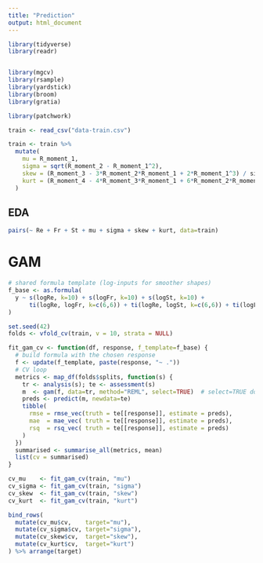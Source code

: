 ```yaml
---
title: "Prediction"
output: html_document
---
```


```r
library(tidyverse)
library(readr)


library(mgcv)     
library(rsample)  
library(yardstick)
library(broom)    
library(gratia)   

library(patchwork)
```

```r
train <- read_csv("data-train.csv")

train <- train %>%
  mutate(
    mu = R_moment_1,
    sigma = sqrt(R_moment_2 - R_moment_1^2),
    skew = (R_moment_3 - 3*R_moment_2*R_moment_1 + 2*R_moment_1^3) / sigma^3,
    kurt = (R_moment_4 - 4*R_moment_3*R_moment_1 + 6*R_moment_2*R_moment_1^2 - 3*R_moment_1^4) / sigma^4
  )
```

## EDA

```r
pairs(~ Re + Fr + St + mu + sigma + skew + kurt, data=train)
```






# GAM

```r
# shared formula template (log-inputs for smoother shapes)
f_base <- as.formula(
  y ~ s(logRe, k=10) + s(logFr, k=10) + s(logSt, k=10) +
      ti(logRe, logFr, k=c(6,6)) + ti(logRe, logSt, k=c(6,6)) + ti(logFr, logSt, k=c(6,6))
)

set.seed(42)
folds <- vfold_cv(train, v = 10, strata = NULL)

fit_gam_cv <- function(df, response, f_template=f_base) {
  # build formula with the chosen response
  f <- update(f_template, paste(response, "~ ."))
  # CV loop
  metrics <- map_df(folds$splits, function(s) {
    tr <- analysis(s); te <- assessment(s)
    m  <- gam(f, data=tr, method="REML", select=TRUE)  # select=TRUE does smoother shrinkage
    preds <- predict(m, newdata=te)
    tibble(
      rmse = rmse_vec(truth = te[[response]], estimate = preds),
      mae  = mae_vec( truth = te[[response]], estimate = preds),
      rsq  = rsq_vec( truth = te[[response]], estimate = preds)
    )
  })
  summarised <- summarise_all(metrics, mean)
  list(cv = summarised)
}

cv_mu    <- fit_gam_cv(train, "mu")
cv_sigma <- fit_gam_cv(train, "sigma")
cv_skew  <- fit_gam_cv(train, "skew")
cv_kurt  <- fit_gam_cv(train, "kurt")

bind_rows(
  mutate(cv_mu$cv,    target="mu"),
  mutate(cv_sigma$cv, target="sigma"),
  mutate(cv_skew$cv,  target="skew"),
  mutate(cv_kurt$cv,  target="kurt")
) %>% arrange(target)

```

